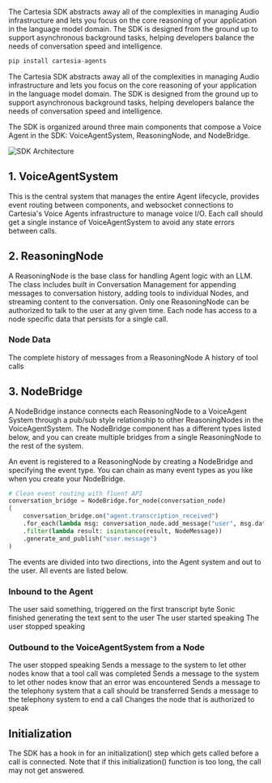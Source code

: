 The Cartesia SDK abstracts away all of the complexities in managing Audio infrastructure and lets you focus on the core reasoning of your application in the language model domain.  The SDK is designed from the ground up to support asynchronous background tasks, helping developers balance the needs of conversation speed and intelligence. 

```python
pip install cartesia-agents
```

The Cartesia SDK abstracts away all of the complexities in managing Audio infrastructure and lets you focus on the core reasoning of your application in the language model domain.  The SDK is designed from the ground up to support asynchronous background tasks, helping developers balance the needs of conversation speed and intelligence.

The SDK is organized around three main components that compose a Voice Agent in the SDK: VoiceAgentSystem, ReasoningNode, and NodeBridge.

![SDK Architecture](/assets/images/agents/SDKArchitecture.png)


## 1. VoiceAgentSystem
This is the central system that manages the entire Agent lifecycle, provides event routing between components, and websocket connections to Cartesia's Voice Agents infrastructure to manage voice I/O. Each call should get a single instance of VoiceAgentSystem to avoid any state errors between calls.

## 2. ReasoningNode
A ReasoningNode is the base class for handling Agent logic with an LLM. The class includes built in Conversation Management for appending messages to conversation history, adding tools to individual Nodes, and streaming content to the conversation. Only one ReasoningNode can be authorized to talk to the user at any given time. Each node has access to a node specific data that persists for a single call.

### Node Data

<ParamField path="context.messages">
  The complete history of messages from a ReasoningNode
</ParamField>

<ParamField path="context.data">
  A history of tool calls
</ParamField>    

## 3. NodeBridge
    
A NodeBridge instance connects each ReasoningNode to a VoiceAgent System through a pub/sub style relationship to other ReasoningNodes in the VoiceAgentSystem. The NodeBridge component has a different types listed below, and you can create multiple bridges from a single ReasoningNode to the rest of the system. 

An event is registered to a ReasoningNode by creating a NodeBridge and specifying the event type. You can chain as many event types as you like when you create your NodeBridge.

```python
# Clean event routing with fluent API
conversation_bridge = NodeBridge.for_node(conversation_node)
(
    conversation_bridge.on("agent.transcription_received")
    .for_each(lambda msg: conversation_node.add_message("user", msg.data.get("content", "")))
    .filter(lambda result: isinstance(result, NodeMessage))
    .generate_and_publish("user.message")
)
```

The events are divided into two directions, into the Agent system and out to the user. All events are listed below.

### Inbound to the Agent

<ParamField path="agent.transcription_received">
  The user said something, triggered on the first transcript byte
</ParamField>

<ParamField path="agent.generation_complete">
  Sonic finished generating the text sent to the user
</ParamField>

<ParamField path="agent.user_started_speaking">
  The user started speaking
</ParamField>

<ParamField path="agent.user_stopped_speaking">
    The user stopped speaking
</ParamField>


### Outbound to the VoiceAgentSystem from a Node

<ParamField path="user.message">
    The user stopped speaking
</ParamField>

<ParamField path="user.tool_call">
    Sends a message to the system to let other nodes know that a tool call was completed
</ParamField>

<ParamField path="user.error">
    Sends a message to the system to let other nodes know that an error was encountered
</ParamField>

<ParamField path="user.transfer_call">
    Sends a message to the telephony system that a call should be transferred
</ParamField>

<ParamField path="user.end_call">
    Sends a message to the telephony system to end a call
</ParamField>

<ParamField path="user.authorize">
    Changes the node that is authorized to speak
</ParamField>


## Initialization
The SDK has a hook in for an initialization() step which gets called before a call is connected. Note that if this initialization() function is too long, the call may not get answered. 


